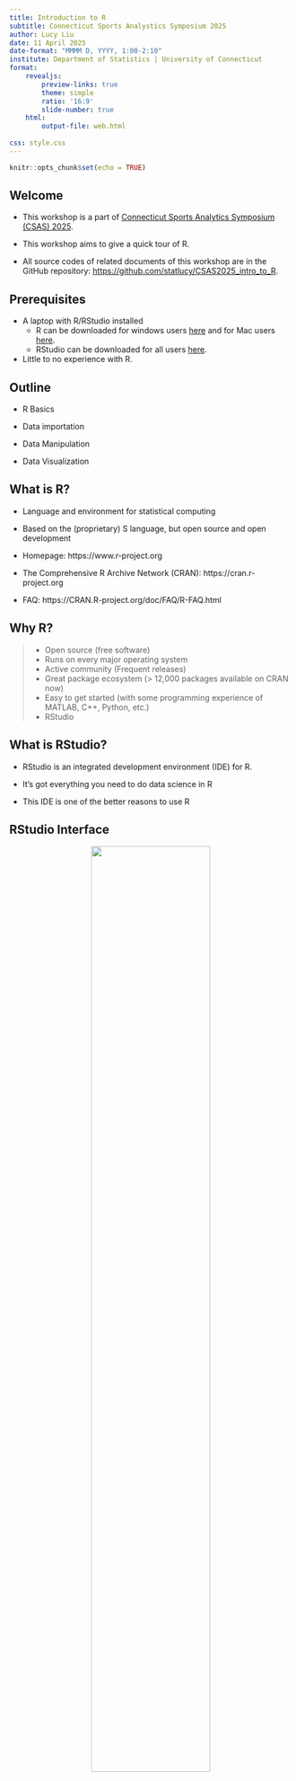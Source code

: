 ```yaml
---
title: Introduction to R
subtitle: Connecticut Sports Analystics Symposium 2025
author: Lucy Liu
date: 11 April 2025
date-format: "MMMM D, YYYY, 1:00-2:10"
institute: Department of Statistics | University of Connecticut
format:
    revealjs:
        preview-links: true
        theme: simple
        ratio: '16:9'
        slide-number: true
    html:
        output-file: web.html
    
css: style.css
---
```


```r
knitr::opts_chunk$set(echo = TRUE)
```

## Welcome

-   This workshop is a part of [Connecticut Sports Analytics Symposium (CSAS) 2025](https://statds.org/events/csas2025/index.html).

-   This workshop aims to give a quick tour of R.

-   All source codes of related documents of this workshop are in the GitHub repository: <https://github.com/statlucy/CSAS2025_intro_to_R>.

## Prerequisites

-   A laptop with R/RStudio installed
    -   R can be downloaded for windows users [here](https://cran.r-project.org/bin/windows/base/) and for Mac users [here](https://cran.r-project.org/bin/macosx/).
    -   RStudio can be downloaded for all users [here](https://www.rstudio.com/products/rstudio/download/).
-   Little to no experience with R.

## Outline

-   R Basics

-   Data importation

-   Data Manipulation

-   Data Visualization

## What is R?

-   Language and environment for statistical computing

-   Based on the (proprietary) S language, but open source and open development

-   Homepage: https://www.r-project.org

-   The Comprehensive R Archive Network (CRAN): https://cran.r-project.org

-   FAQ: https://CRAN.R-project.org/doc/FAQ/R-FAQ.html

## Why R?

> -   Open source (free software)
> -   Runs on every major operating system
> -   Active community (Frequent releases)
> -   Great package ecosystem (\> 12,000 packages available on CRAN now)
> -   Easy to get started (with some programming experience of MATLAB, C++, Python, etc.)
> -   RStudio

## What is RStudio?

-   RStudio is an integrated development environment (IDE) for R.

-   It’s got everything you need to do data science in R

-   This IDE is one of the better reasons to use R

## RStudio Interface

<center>

![](./rstudio_ide.png){#id .class width="65%" height="65%"}

## Get started

Create a new R script using File \> New File \> R Script.

## Basic Computations

You can do basic computations in R, either on the command line (in the console) or by writing things in the script and executing the code in the console.

```r
2 + 3
```

```r
(18/3 + 1*2) ^ (4 - 2) - 6.18273
```

## Assignment Operators

Assign a value to a name using `<-`, `->`, or `=`.

Example:

```r
x = (18/3 + 1*2) ^ (4 - 2) - 6.18273
y = c(1, 3, 6, 9)

x + y
```

-   Difference between `<-`/`->` and `=`:
    -   `<-` and `->` are the traditional assignment operators in R. They are used to assign values to variables.
    -   `=` is also used for assignment, but it's more commonly used within function calls to assign values to arguments.

## Functions

You can also apply functions to objects.

```r
x = runif(n = 20, min= 0, max = 1)
x
```

```r
mean(x)
var(x)
```

## Environment

We've now created two variables, x and y, which exist in the environment. You can see everything in the environment using ls(), or check out the environment pane in RStudio.

```r
ls()
```

## R Project

First, let's create a local R project. Move the dataset into your directory and start a new R file.

```r

```

## Install and Load R Packages

-   Install a package syntax:

install.packages("package_name")

-   Load a package syntax:

library(package_name)

```r
# install.packages("tidyverse")
library(tidyverse)
```

## Paths

There are two kinds of paths: - Absolute: a file or folder’s “full address” on your computer - Relative: directions to a file or folder from your current working directory

```r
getwd()
```

The absolute path to my csv file is

```r
"C:/Users/statl/Documents/GitHub/CSAS2025_intro_to_R/statcast_data.csv"
```

A relative path to the same file as the absolute path above is

```r
"./statcast_data.csv"
```

## Importing data tables

```r
statcast_data = read_csv(file = "./statcast_data.csv")
```

## Data Manipulation using Base R

Check variables.

```r
str(statcast_data)
```

## Check names of variables in the dataset.

```r
names(statcast_data)
```

## Display the first few rows of the dataset.

```r
head(statcast_data)
```

## Display the first 4 columns of the dataset.

```r
statcast_data[, 1:4]
```

## Display the first 4 rows of the dataset.

```r
statcast_data[1:4,]
```

## Data Manipulation using Base R (cont.)

Display values of the variable "player_name".

```r
statcast_data$player_name
```

## Another way to display values

```r
statcast_data[, c("player_name")]
```

## Display the first 10 elements of the variables "player_name" and "game_date".

```r
statcast_data[1:10, c("player_name", "game_date")]
```

## Create a new variable

Create a new variable "release_pos" by adding up values of variables "release_pos_x" and "release_pos_z".

```r
statcast_data$release_pos <- statcast_data$release_pos_x + statcast_data$release_pos_z
```

Display only "release_pos_x", "release_pos_z", and "release_pos" of the updated dataset.

```r
statcast_data[, c("release_pos_x", "release_pos_z", "release_pos")]
```

## dplyr

-   The dplyr package can be used to
    -   select relevant variables
    -   filter out unnecessary obvservations
    -   mutate new variables, or change existing ones
    -   arrange in an easy to digest format

## Data Manipulation using dplyr

```r
library(dplyr)
```

For a given analysis, you may only need a subset of the columns in a data table; extracting only what you need can helpfully de-clutter, especially when you have large datasets. Select columns using select.

```r
select(statcast_data, pitch_type, game_date, player_name, release_speed)
```

## Select (continued)

You can specify the specify a range of columns to keep:

```r
select(statcast_data, pitch_type:player_name)
```

You can also specify columns you’d like to remove:

```r
select(statcast_data, -pitch_type)
```

## Select (continued)

You can rename variables as part of this process:

```r
select(statcast_data, GAME_DATE = game_date , PlAyEr_NaMe = player_name)
```

## Rename

If all you want to do is rename something, you can use rename instead of select. This will rename the variables you care about, and keep everything else:

```r
rename(statcast_data, GAME_DATE = game_date , release_SPEED = release_speed, PlAyEr_NaMe = player_name)
```

## Helper functions for select

There are some handy helper functions for select; read about all of them using ?select_helpers. I use starts_with(), ends_with(), and contains() often, especially when there variables are named with suffixes or other standard patterns:

```r
select(statcast_data, starts_with("re"))
```

```r
select(statcast_data, ends_with("er"))
```

## Filter

Some data tables will include rows you don’t need for your current analysis. Although you could remove specific row numbers using base R, you shouldn’t – this might break if the raw data are updated, and the thought process isn’t transparent. Instead, you should filter rows based on logical expressions using the filter function. Like select, the first argument to filter is the dataframe you’re filtering; all subsequent arguments are logical expressions.

You will often filter using comparison operators (\>, \>=, \<, \<=, ==, and !=). You may also use %in% to detect if values appear in a set, and is.na() to find missing values. The results of comparisons are logical. The statement is TRUE or FALSE depending on the values you compare – and can be combined with other comparisons using the logical operators & and \|, or negated using !.

```r
filter(statcast_data, pitch_type == 'FF')
```

```r
filter(statcast_data, pitch_type == 'FF' & release_speed >= 90)
```

## Omit missing observations

To remove any row with a missing value:

```r
# drop_na(statcast_data) 
```

To remove rows for which a specific column is missing:

```r
drop_na(statcast_data, events) # will remove rows for which events is missing.
```

## More dplyr functions

**Mutate:** To create new columns/add new variables while retaining the old ones, you can use mutate().

**Arrange**: To arrange the rows in your data according to the values in one or more columns, use arrange()

## Pipes

-   Piping allows you to tie together a sequence of actions
-   “New” to R (2014)
-   Comes from the magrittr package; loaded by everything in the tidyverse

## Pipes (continued)

-   Sequence of actions to start my days
    -   Wake up
    -   Brush teeth
    -   Do data science
-   In “R”, I can nest these actions:

```r
#	happy_jeff = do_ds(brush_teeth(wake_up(asleep_jeff)))
```

## Pipes (continued)

-   Alternatively, I could name a bunch of intermediate objects

```r
#   awake_jeff = wake_up(asleep_jeff)
# 	clean_teeth_jeff = brush_teeth(awake_jeff)
# 	happy_jeff = do_ds(clean_teeth_jeff)
```

## Pipes (continued)

-   Using pipes is easier to read and understand, and avoids clutter
-   shortcut on Windows: Ctrl + Shift + M
-   shortcut on Mac: Cmd + Shift + M

```r
# happy_jeff = wake_up(asleep_jeff) %>%
#   brush_teeth() %>% 
#   do_ds()
```

-   Read "%\>%" as "and then"
-   The result of one function gets passed as the first argument to the next one by default, although you can be more specific

## Piping example

```r
statcast_data = 
  read_csv("./statcast_data.csv") %>%
  select(-description) %>%
  mutate(
    pitch_type = str_to_lower(pitch_type)) %>% 
  drop_na(events)

statcast_data
```
